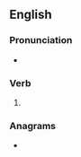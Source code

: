 ==English==

===Pronunciation===
* {{IPA|/bɹeɪvd/|lang=en}}

===Verb===
{{head|en|verb form}}

# {{en-past of|brave}}

===Anagrams===
* {{l|en|adverb}}